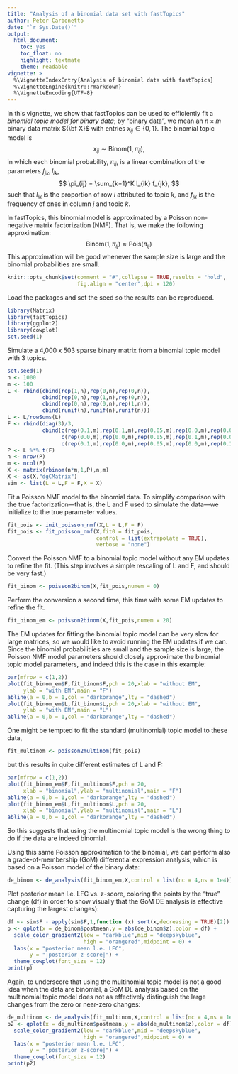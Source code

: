```yaml
---
title: "Analysis of a binomial data set with fastTopics"
author: Peter Carbonetto
date: "`r Sys.Date()`"
output:
  html_document:
    toc: yes
    toc_float: no
    highlight: textmate
    theme: readable
vignette: >
  %\VignetteIndexEntry{Analysis of binomial data with fastTopics}
  %\VignetteEngine{knitr::rmarkdown}
  %\VignetteEncoding{UTF-8}
---
```


In this vignette, we show that fastTopics can be used to efficiently
fit a *binomial topic model for binary data*; by "binary data", we
mean an $n \times m$ binary data matrix ${\bf X}$ with entries $x_{ij}
\in \{0, 1\}$. The binomial topic model is
$$
x_{ij} \sim \mathrm{Binom}(1,\pi_{ij}),
$$
in which each binomial probability, $\pi_{ij}$, is a linear
combination of the parameters $f_{jk}, l_{ik}$,
$$
\pi_{ij} = \sum_{k=1}^K l_{ik} f_{jk},
$$
such that $l_{ik}$ is the proportion of row $i$ attributed to topic
$k$, and $f_{jk}$ is the frequency of ones in column $j$ and topic
$k$.

In fastTopics, this binomial model is approximated by a Poisson
non-negative matrix factorization (NMF). That is, we make the following
approximation:
$$
\mathrm{Binom}(1,\pi_{ij}) \approx \mathrm{Pois}(\pi_{ij})
$$
This approximation will be good whenever the sample size is large and
the binomial probabilities are small.

```r
knitr::opts_chunk$set(comment = "#",collapse = TRUE,results = "hold",
                      fig.align = "center",dpi = 120)
```

Load the packages and set the seed so the results can be reproduced.

```r
library(Matrix)
library(fastTopics)
library(ggplot2)
library(cowplot)
set.seed(1)
```

Simulate a 4,000 x 503 sparse binary matrix from a binomial topic
model with 3 topics.

```r
set.seed(1)
n <- 1000
m <- 100
L <- rbind(cbind(rep(1,n),rep(0,n),rep(0,n)),
           cbind(rep(0,n),rep(1,n),rep(0,n)),
           cbind(rep(0,n),rep(0,n),rep(1,n)),
           cbind(runif(n),runif(n),runif(n)))
L <- L/rowSums(L)
F <- rbind(diag(3)/3,
           cbind(c(rep(0.1,m),rep(0.1,m),rep(0.05,m),rep(0.0,m),rep(0.0,m)),
                 c(rep(0.0,m),rep(0.0,m),rep(0.05,m),rep(0.1,m),rep(0.0,m)),
                 c(rep(0.1,m),rep(0.0,m),rep(0.05,m),rep(0.0,m),rep(0.1,m))))
P <- L %*% t(F)
n <- nrow(P)
m <- ncol(P)
X <- matrix(rbinom(n*m,1,P),n,m)
X <- as(X,"dgCMatrix")
sim <- list(L = L,F = F,X = X)
```

Fit a Poisson NMF model to the binomial data. To simplify comparison
with the true factorization---that is, the L and F used to simulate
the data---we initialize to the true parameter values.

```r
fit_pois <- init_poisson_nmf(X,L = L,F = F)
fit_pois <- fit_poisson_nmf(X,fit0 = fit_pois,
                            control = list(extrapolate = TRUE),
							verbose = "none")
```

Convert the Poisson NMF to a binomial topic model without any EM
updates to refine the fit. (This step involves a simple rescaling of L
and F, and should be very fast.)

```r
fit_binom <- poisson2binom(X,fit_pois,numem = 0)
```

Perform the conversion a second time, this time with some EM updates
to refine the fit. 

```r
fit_binom_em <- poisson2binom(X,fit_pois,numem = 20)
```

The EM updates for fitting the binomial topic model can be very slow
for large matrices, so we would like to avoid running the EM updates
if we can. Since the binomial probabilitiies are small and the sample
size is large, the Poisson NMF model parameters should closely
approximate the binomial topic model parameters, and indeed this is
the case in this example:

```r
par(mfrow = c(1,2))
plot(fit_binom_em$F,fit_binom$F,pch = 20,xlab = "without EM",
     ylab = "with EM",main = "F")
abline(a = 0,b = 1,col = "darkorange",lty = "dashed")
plot(fit_binom_em$L,fit_binom$L,pch = 20,xlab = "without EM",
     ylab = "with EM",main = "L")
abline(a = 0,b = 1,col = "darkorange",lty = "dashed")
```

One might be tempted to fit the standard (multinomial) topic model to
these data,

```r
fit_multinom <- poisson2multinom(fit_pois)
```

but this results in quite different estimates of L and F:

```r
par(mfrow = c(1,2))
plot(fit_binom_em$F,fit_multinom$F,pch = 20,
     xlab = "binomial",ylab = "multinomial",main = "F")
abline(a = 0,b = 1,col = "darkorange",lty = "dashed")
plot(fit_binom_em$L,fit_multinom$L,pch = 20,
     xlab = "binomial",ylab = "multinomial",main = "L")
abline(a = 0,b = 1,col = "darkorange",lty = "dashed")
```

So this suggests that using the multinomial topic model is the wrong
thing to do if the data are indeed binomial.

Using this same Poisson approximation to the binomial, we can perform
also a grade-of-membership (GoM) differential expression analysis,
which is based on a Poisson model of the binary data:

```r
de_binom <- de_analysis(fit_binom_em,X,control = list(nc = 4,ns = 1e4))
```

Plot posterior mean l.e. LFC vs. z-score, coloring the points by the
"true" change (df) in order to show visually that the GoM DE analysis is
effective capturing the largest changes):

```r
df <- sim$F - apply(sim$F,1,function (x) sort(x,decreasing = TRUE)[2])
p <- qplot(x = de_binom$postmean,y = abs(de_binom$z),color = df) +
  scale_color_gradient2(low = "darkblue",mid = "deepskyblue",
                        high = "orangered",midpoint = 0) +
  labs(x = "posterior mean l.e. LFC",
       y = "|posterior z-score|") +
  theme_cowplot(font_size = 12)
print(p)
```

Again, to underscore that using the multinomial topic model is not a
good idea when the data are binomial, a GoM DE analysis based on the
multinomial topic model does not as effectively distinguish the large
changes from the zero or near-zero changes:

```r
de_multinom <- de_analysis(fit_multinom,X,control = list(nc = 4,ns = 1e4))
p2 <- qplot(x = de_multinom$postmean,y = abs(de_multinom$z),color = df) +
  scale_color_gradient2(low = "darkblue",mid = "deepskyblue",
                        high = "orangered",midpoint = 0) +
  labs(x = "posterior mean l.e. LFC",
       y = "|posterior z-score|") +
  theme_cowplot(font_size = 12)
print(p2)
```
